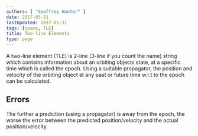 ```yaml
---
authors: [ "Geoffrey Hunter" ]
date: 2017-05-31
lastUpdated: 2017-05-31
tags: [space, TLE]
title: Two-line Elements
type: page
---
```


<WarningIsNotes />

A two-line element (TLE) is 2-line (3-line if you count the name) string which contains information about an orbiting objects state, at a specific time which is called the epoch. Using a suitable propagator, the position and velocity of the orbiting object at any past or future time w.r.t to the epoch can be calculated.

## Errors

The further a prediction (using a propagator) is away from the epoch, the worse the error between the predicted position/velocity and the actual position/velocity.
